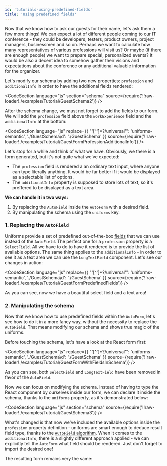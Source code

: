 ```yaml
---
id: 'tutorials-using-predefined-fields'
title: 'Using predefined fields'
---
```



Now that we know how to ask our guests for their name, let's ask them a few more things!
We can expect a lot of different people coming to our IT conference - they could be developers, testers, product owners, project managers, businessmen and so on.
Perhaps we want to calculate how many representatives of various professions will visit us?
Or maybe (if there are enough people) we want to prepare special, personalized events?
It would be also a decent idea to somehow gather their visions and expectations about the conference or any additional valuable information for the organizer.

Let's modify our schema by adding two new properties: `profession` and `additionalInfo` in order to have the additional fields rendered:

<CodeSection
  language="js"
  section="schema"
  source={require('!!raw-loader!./examples/Tutorial/GuestSchema2')}
/>

After the schema change, we must not forget to add the fields to our form.
We will add the `profession` field above the `workExperience` field and the `additionalInfo` at the bottom:

<CodeSection
  language="js"
  replace={{
    "'[^']*?/universal'": 'uniforms-semantic',
    './GuestSchema\\d': './GuestSchema'
  }}
  source={require('!!raw-loader!./examples/Tutorial/GuestFormProfessionAdditionalInfo')}
/>

<TutorialForm>
  <GuestFormProfessionAdditionalInfo />
</TutorialForm>

Let's stop for a while and think of what we have. Obviously, we there is a form generated, but it's not quite what we've expected:

- The `profession` field is rendered a an ordinary text input, where anyone can type literally anything.
  It would be far better if it would be displayed as a selectable list of options.
- The `additionalInfo` property is supposed to store lots of text, so it's preffered to be displayed as a text area.

**We can handle it in two ways:**

1. By replacing the `AutoField` inside the `AutoForm` with a desired field.
2. By manipulating the schema using the `uniforms` key.

### 1. Replacing the `AutoField`

Uniforms provide a set of predefined out-of-the-box [fields](/docs/api-fields) that we can use instead of the `AutoField`.
The perfect one for a `profession` property is a `SelectField`. All we have to do to have it rendered is to provide the list of available options.
The same thing applies to the `additionalInfo` - in order to see it as a text area we can use the `LongTextField` component.
Let's see our changes in action:

<CodeSection
  language="js"
  replace={{
    "'[^']*?/universal'": 'uniforms-semantic',
    './GuestSchema\\d': './GuestSchema'
  }}
  source={require('!!raw-loader!./examples/Tutorial/GuestFormPredefinedFields')}
/>

<TutorialForm>
  <GuestFormPredefinedFields />
</TutorialForm>

As you can see, now we have a beautiful select field and a text area!

### 2. Manipulating the schema

Now that we know how to use predefined fields within the `AutoForm`, let's see how to do it in a more fancy way,
without the necessity to replace the `AutoField`. That means modifying our schema and shows true magic of the uniforms.

Before touching the schema, let's have a look at the React form first:

<CodeSection
  language="js"
  replace={{
    "'[^']*?/universal'": 'uniforms-semantic',
    './GuestSchema\\d': './GuestSchema'
  }}
  source={require('!!raw-loader!./examples/Tutorial/GuestFormWithFieldsInSchema')}
/>

As you can see, both `SelectField` and `LongTextField` have been removed in favor of the `AutoField`.

Now we can focus on modifying the schema.
Instead of having to type the React component by ourselves inside our form, we can declare it inside the schema, thanks to the `uniforms` property, as it's demonstrated below:

<CodeSection
  language="js"
  section="schema"
  source={require('!!raw-loader!./examples/Tutorial/GuestSchema3')}
/>

What's changed is that now we've included the available options inside the `profession` property definition -
uniforms are smart enough to deduce result field type, thanks to the [`AutoField` algorithm](/docs/uth-autofield-algorithm).
When it comes to the `additionalInfo`, there is a slightly different approach applied - we can explicitly tell the `AutoForm` what field should be rendered.
Just don't forget to import the desired one!

The resulting form remains very the same:

<TutorialForm>
  <GuestFormWithFieldsInSchema />
</TutorialForm>
